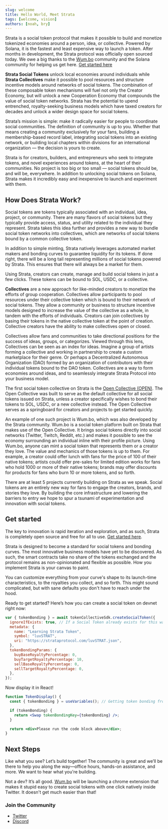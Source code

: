 ```yaml
---
slug: welcome
title: Hello World, Meet Strata
tags: [welcome, vision]
authors: [noah, bry]
---
```


Strata is a social token protocol that makes it possible to build and monetize tokenized economies around a person, idea, or collective. Powered by Solana, it is the fastest and least expensive way to launch a token. After months in development, the Strata protocol was officially open sourced today.
We owe a big thanks to the [Wum.bo](https://wum.bo) community and the Solana community for helping us get here. [Get started here](https://docs.strataprotocol.com/getting_started)

**Strata Social Tokens** unlock local economies around individuals while **Strata Collectives** make it possible to pool resources and structure incentive models around networks of social tokens.
The combination of these composable token mechanisms will fuel not only the Creator Economy, but will unlock a new Cooperation Economy that compounds the value of social token networks.
Strata has the potential to upend entrenched, royalty-seeking business models which have taxed creators for decades and unlock a wider design space for social tokens.

Strata’s mission is simple: make it radically easier for people to coordinate social communities.
The definition of community is up to you. Whether that means creating a community exclusively for your fans, building a membership-based record label, integrating social tokens into an existing network, or building local chapters within divisions for an international organization — the decision is yours to create.

Strata is for creators, builders, and entrepreneurs who seek to integrate tokens, and novel experiences around tokens, at the heart of their communities.
No project is too big or too small — social tokens should be, and will be, everywhere.
In addition to unlocking social tokens on Solana, Strata makes it incredibly easy and inexpensive to launch and experiment with them.

## How Does Strata Work?

Social tokens are tokens typically associated with an individual, idea, project, or community.
There are many flavors of social tokens but they typically provide access, status, and utility related to the individual they represent.
Strata takes this idea further and provides a new way to bundle social token networks into collectives, which are networks of social tokens bound by a common collective token.

In addition to simple minting, Strata natively leverages automated market makers and bonding curves to guarantee liquidity for its tokens.
If done right, there will be a long tail representing millions of social tokens powered by Strata. This ensures that there will always be a market for them.

Using Strata, creators can create, manage and build social tokens in just a few clicks. These tokens can be bound to SOL, USDC, or a collective.

**Collectives** are a new approach for like-minded creators to monetize the efforts of group cooperation. Collectives allow participants to pool resources under their collective token which is bound to their network of social tokens. They allow a community or business to structure incentive models designed to increase the value of the collective as a whole, in tandem with the efforts of individuals. Creators can join collectives by basing their tokens in the native collective token at the point of creation. Collective creators have the ability to make collectives open or closed.

Collectives allow fans and communities to take directional positions for the success of ideas, groups, or categorizes. Viewed through this lens, Collectives can be seen as an index for ideas. Imagine a group of artists forming a collective and working in partnership to create a custom marketplace for their genre. Or perhaps a Decentralized Autonomous Organization (DAO) formed by an organization of contributors with their individual tokens bound to the DAO token. Collectives are a way to form economies around ideas, and to seamlessly integrate Strata Protocol into your business model.

The first social token collective on Strata is the [Open Collective (OPEN)](/blog/open-collective).
The Open Collective was built to serve as the default collective for all social tokens issued on Strata, unless a creator specifically wishes to bond their tokens to SOL, USDC, or a new collective instead.
The Open Collective serves as a springboard for creators and projects to get started quickly.

An example of one such project is Wum.bo, which was also developed by the Strata community. Wum.bo is a social token platform built on Strata that makes use of the Open Collective.
It brings social tokens directly into social networks (Twitter, Twitch, Reddit, etc.) and makes it possible to see the economy surrounding an individual inline with their profile picture.
Using Wum.bo, anyone can mint a social token that represents them or a creator they love. The value and mechanics of those tokens is up to them.
For example, a creator could offer lunch with fans for the price of 100 of their native tokens; artists could offer pre-sales for limited edition works for fans who hold 1000 or more of their native tokens; brands may offer discounts for products for fans who burn 10 or more tokens, and so forth.

There are at least 5 projects currently building on Strata as we speak. Social tokens are an entirely new way for fans to engage the creators, brands, and stories they love.
By building the core infrastructure and lowering the barriers to entry we hope to spur a tsunami of experimentation and innovation with social tokens.

## Get started

The key to innovation is rapid iteration and exploration, and as such, Strata is completely open source and free for all to use. [Get started here](https://docs.strataprotocol.com/getting_started).

Strata is designed to become a standard for social tokens and bonding curves. The most innovative business models have yet to be discovered.
As such, the smart contracts take no share of the tokens exchanged and the protocol remains as non-opinionated and flexible as possible. How you implement Strata is your canvas to paint.

You can customize everything from your curve's shape to its launch-time characteristics, to the royalties you collect, and so forth. This might sound complicated, but with sane defaults you don't have to reach under the hood.

Ready to get started? Here’s how you can create a social token on devnet right now:

```jsx async name=create_social
var { tokenBonding } = await tokenCollectiveSdk.createSocialToken({
  ignoreIfExists: true, // If a Social Token already exists for this wallet, ignore.
  metadata: {
    name: "Learning Strata Token",
    symbol: "luvSTRAT",
    uri: "https://strataprotocol.com/luvSTRAT.json",
  },
  tokenBondingParams: {
    buyBaseRoyaltyPercentage: 0,
    buyTargetRoyaltyPercentage: 10,
    sellBaseRoyaltyPercentage: 0,
    sellTargetRoyaltyPercentage: 0,
  },
});
```

Now display it in React!

```jsx live
function TokenDisplay() {
  const { tokenBonding } = useVariables(); // Getting token bonding from above code;

  if (tokenBonding) {
    return <Swap tokenBondingKey={tokenBonding} />;
  }

  return <div>Please run the code block above</div>;
}
```

## Next Steps

Like what you see? Let’s build together! The community is great and we’ll be there to help you along the way—office hours, hands-on assistance, and more. We want to hear what you're building.

<CTA />

Not a dev? It’s all good. [Wum.bo](https://wum.bo) will be launching a chrome extension that makes it stupid easy to create social tokens with one click natively inside Twitter. It doesn't get much easier than that!

### Join the Community

- [Twitter](https://twitter.com/StrataProtocol)
- [Discord](https://discord.gg/XQhCFg77WM)
